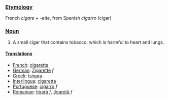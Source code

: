 ===[[Etymology]]===

French ''cigare'' + ''-ette'', from Spanish ''cigarro'' (cigar)

===[[Noun]]===

# A small cigar that contains tobacco, which is harmful to heart and lungs.

====[[Translations]]====
*[[French]]: [[cigarette]]
*[[German]]: [[Zigarette]] ''f''
*[[Greek]]: [[tsigara]]
*[[Interlingua]]: [[cigaretta]]
*[[Portuguese]]: [[cigarro]] ''f''
*[[Romanian]]: [[ţigară]] ''f'', [[ţigaretă]] ''f''